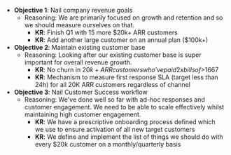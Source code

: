 - **Objective 1**: Nail company revenue goals
  - Reasoning: We are primarily focused on growth and retention and so we should measure ourselves on that.
    - **KR**: Finish Q1 with 15 more $20k+ ARR customers
    - **KR**: Add another large customer on an annual plan ($100k+)
- **Objective 2**: Maintain existing customer base
  - Reasoning: Looking after our existing customer base is super important for overall revenue growth.
    - **KR**: No churn in $20k+ ARR customers who’ve paid 2x bills of >$1667
    - **KR**: Mechanism to measure first response SLA (target less than 24h) for all 20K ARR customers regardless of channel
- **Objective 3**: Nail Customer Success workflow
  - Reasoning: We've done well so far with ad-hoc responses and customer engagement.  We need to be able to scale effectively whilst maintaining high customer engagement.
    - **KR**: We have a prescriptive onboarding process defined which we use to ensure activation of all new target customers
    - **KR**: We define and implement the list of things we should do with every $20k customer on a monthly/quarterly basis